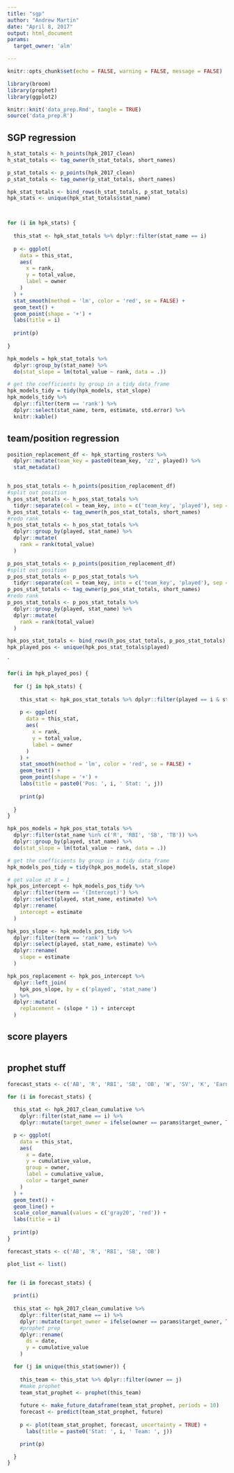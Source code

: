 ```yaml
---
title: "sgp"
author: "Andrew Martin"
date: "April 8, 2017"
output: html_document
params:
  target_owner: 'alm'

---
```



```r
knitr::opts_chunk$set(echo = FALSE, warning = FALSE, message = FALSE)
```

```r
library(broom)
library(prophet)
library(ggplot2)
```

```r

knitr::knit('data_prep.Rmd', tangle = TRUE)
source('data_prep.R')

```

## SGP regression

```r
h_stat_totals <- h_points(hpk_2017_clean)
h_stat_totals <- tag_owner(h_stat_totals, short_names)

p_stat_totals <- p_points(hpk_2017_clean)
p_stat_totals <- tag_owner(p_stat_totals, short_names)

hpk_stat_totals <- bind_rows(h_stat_totals, p_stat_totals)
hpk_stats <- unique(hpk_stat_totals$stat_name)



for (i in hpk_stats) {
  
  this_stat <- hpk_stat_totals %>% dplyr::filter(stat_name == i)
  
  p <- ggplot(
    data = this_stat,
    aes(
      x = rank,
      y = total_value,
      label = owner
    )
  ) +
  stat_smooth(method = 'lm', color = 'red', se = FALSE) +
  geom_text() +
  geom_point(shape = '+') +
  labs(title = i)
  
  print(p)
  
}

```

```r

hpk_models = hpk_stat_totals %>% 
  dplyr::group_by(stat_name) %>%
  do(stat_slope = lm(total_value ~ rank, data = .))

# get the coefficients by group in a tidy data_frame
hpk_models_tidy = tidy(hpk_models, stat_slope)
hpk_models_tidy %>%
  dplyr::filter(term == 'rank') %>%
  dplyr::select(stat_name, term, estimate, std.error) %>%
  knitr::kable()

```


## team/position regression


```r

position_replacement_df <- hpk_starting_rosters %>%
  dplyr::mutate(team_key = paste0(team_key, 'zz', played)) %>%
  stat_metadata() 


h_pos_stat_totals <- h_points(position_replacement_df)
#split out position
h_pos_stat_totals <- h_pos_stat_totals %>%
  tidyr::separate(col = team_key, into = c('team_key', 'played'), sep = 'zz')
h_pos_stat_totals <- tag_owner(h_pos_stat_totals, short_names)
#redo rank
h_pos_stat_totals <- h_pos_stat_totals %>%
  dplyr::group_by(played, stat_name) %>%
  dplyr::mutate(
    rank = rank(total_value)
  )

p_pos_stat_totals <- p_points(position_replacement_df)
#split out position
p_pos_stat_totals <- p_pos_stat_totals %>%
  tidyr::separate(col = team_key, into = c('team_key', 'played'), sep = 'zz')
p_pos_stat_totals <- tag_owner(p_pos_stat_totals, short_names)
#redo rank
p_pos_stat_totals <- p_pos_stat_totals %>%
  dplyr::group_by(played, stat_name) %>%
  dplyr::mutate(
    rank = rank(total_value)
  )

hpk_pos_stat_totals <- bind_rows(h_pos_stat_totals, p_pos_stat_totals)
hpk_played_pos <- unique(hpk_pos_stat_totals$played)

```
`

```r

for(i in hpk_played_pos) {
  
  for (j in hpk_stats) {
  
    this_stat <- hpk_pos_stat_totals %>% dplyr::filter(played == i & stat_name == j)
    
    p <- ggplot(
      data = this_stat,
      aes(
        x = rank,
        y = total_value,
        label = owner
      )
    ) +
    stat_smooth(method = 'lm', color = 'red', se = FALSE) +
    geom_text() +
    geom_point(shape = '+') +
    labs(title = paste0('Pos: ', i, ' Stat: ', j))
    
    print(p)
    
  }
}

```

```r


hpk_pos_models = hpk_pos_stat_totals %>% 
  dplyr::filter(stat_name %in% c('R', 'RBI', 'SB', 'TB')) %>%
  dplyr::group_by(played, stat_name) %>%
  do(stat_slope = lm(total_value ~ rank, data = .))

# get the coefficients by group in a tidy data_frame
hpk_models_pos_tidy = tidy(hpk_pos_models, stat_slope)

# get value at X = 1
hpk_pos_intercept <- hpk_models_pos_tidy %>%
  dplyr::filter(term == '(Intercept)') %>%
  dplyr::select(played, stat_name, estimate) %>%
  dplyr::rename(
    intercept = estimate
  )

hpk_pos_slope <- hpk_models_pos_tidy %>%
  dplyr::filter(term == 'rank') %>%
  dplyr::select(played, stat_name, estimate) %>%
  dplyr::rename(
    slope = estimate
  )

hpk_pos_replacement <- hpk_pos_intercept %>%
  dplyr::left_join(
    hpk_pos_slope, by = c('played', 'stat_name')
  ) %>%
  dplyr::mutate(
    replacement = (slope * 1) + intercept
  )

```

## score players

```r


```









## prophet stuff

```r

forecast_stats <- c('AB', 'R', 'RBI', 'SB', 'OB', 'W', 'SV', 'K', 'Earned Runs Allowed', 'WH Allowed')

for (i in forecast_stats) {
  
  this_stat <- hpk_2017_clean_cumulative %>% 
    dplyr::filter(stat_name == i) %>%
    dplyr::mutate(target_owner = ifelse(owner == params$target_owner, TRUE, FALSE))

  p <- ggplot(
    data = this_stat,
    aes(
      x = date,
      y = cumulative_value,
      group = owner,
      label = cumulative_value,
      color = target_owner
    )
  ) +
  geom_text() +
  geom_line() + 
  scale_color_manual(values = c('gray20', 'red')) +
  labs(title = i) 
  
  print(p)
}

```





```r

forecast_stats <- c('AB', 'R', 'RBI', 'SB', 'OB')

plot_list <- list()


for (i in forecast_stats) {
  
  print(i)
  
  this_stat <- hpk_2017_clean_cumulative %>% 
    dplyr::filter(stat_name == i) %>%
    dplyr::mutate(target_owner = ifelse(owner == params$target_owner, TRUE, FALSE)) %>%
    #prophet prep
    dplyr::rename(
      ds = date,
      y = cumulative_value
    )

  for (j in unique(this_stat$owner)) {
    
    this_team <- this_stat %>% dplyr::filter(owner == j)
    #make prophet
    team_stat_prophet <- prophet(this_team)
    
    future <- make_future_dataframe(team_stat_prophet, periods = 10)
    forecast <- predict(team_stat_prophet, future)
    
    p <- plot(team_stat_prophet, forecast, uncertainty = TRUE) +
      labs(title = paste0('Stat: ', i, ' Team: ', j))

    print(p)

  }
}

```